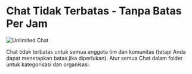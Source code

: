 # Chat Tidak Terbatas - Tanpa Batas Per Jam

![Unlimited Chat](https://framerusercontent.com/images/sNhgTwpOYBMLhziytLlkufnFhpg.png?scale-down-to=512)

Chat tidak terbatas untuk semua anggota tim dan komunitas (tetapi Anda dapat menetapkan batas jika diperlukan). Atur semua Chat dalam folder untuk kategorisasi dan organisasi.

